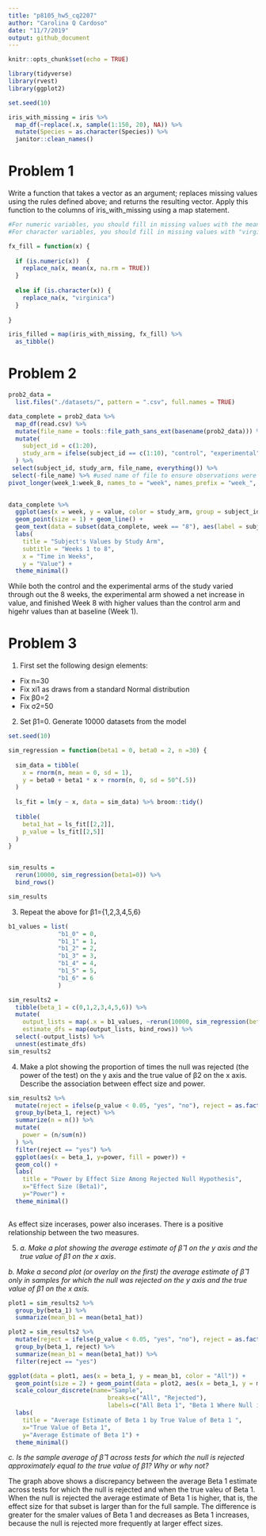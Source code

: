 ```yaml
---
title: "p8105_hw5_cq2207"
author: "Carolina Q Cardoso"
date: "11/7/2019"
output: github_document
---
```


```r
knitr::opts_chunk$set(echo = TRUE)
```

```r
library(tidyverse)
library(rvest)
library(ggplot2)

set.seed(10)

iris_with_missing = iris %>% 
  map_df(~replace(.x, sample(1:150, 20), NA)) %>%
  mutate(Species = as.character(Species)) %>%
  janitor::clean_names()

```

# Problem 1

Write a function that takes a vector as an argument; replaces missing values using the rules defined above; and returns the resulting vector. Apply this function to the columns of iris_with_missing using a map statement.

```r

#For numeric variables, you should fill in missing values with the mean of non-missing values
#For character variables, you should fill in missing values with "virginica" (Species)

fx_fill = function(x) {
  
  if (is.numeric(x))  {
    replace_na(x, mean(x, na.rm = TRUE))
  }
  
  else if (is.character(x)) {
    replace_na(x, "virginica")
  }
  
}

iris_filled = map(iris_with_missing, fx_fill) %>%
  as_tibble()


```

# Problem 2

```r

prob2_data =
  list.files("./datasets/", pattern = ".csv", full.names = TRUE) 

data_complete = prob2_data %>%
  map_df(read.csv) %>%
  mutate(file_name = tools::file_path_sans_ext(basename(prob2_data))) %>%
  mutate(
    subject_id = c(1:20), 
    study_arm = ifelse(subject_id == c(1:10), "control", "experimental")
  ) %>%
 select(subject_id, study_arm, file_name, everything()) %>%
 select(-file_name) %>% #used name of file to ensure observations were coded correctly as control/experimental 
pivot_longer(week_1:week_8, names_to = "week", names_prefix = "week_", values_to = "value")
 

data_complete %>%
  ggplot(aes(x = week, y = value, color = study_arm, group = subject_id)) +
  geom_point(size = 1) + geom_line() +
  geom_text(data = subset(data_complete, week == "8"), aes(label = subject_id, x = week, y = value), hjust = -.5) +
  labs(
    title = "Subject's Values by Study Arm",
    subtitle = "Weeks 1 to 8",
    x = "Time in Weeks",
    y = "Value") + 
  theme_minimal() 


```

While both the control and the experimental arms of the study varied through out the 8 weeks, the experimental arm showed a net increase in value, and finished Week 8 with higher values than the control arm and higehr values than at baseline (Week 1).


# Problem 3

1) First set the following design elements:

- Fix n=30
- Fix xi1 as draws from a standard Normal distribution
- Fix β0=2
- Fix σ2=50

2) Set β1=0. Generate 10000 datasets from the model

```r

set.seed(10)

sim_regression = function(beta1 = 0, beta0 = 2, n =30) {
  
  sim_data = tibble(
    x = rnorm(n, mean = 0, sd = 1),
    y = beta0 + beta1 * x + rnorm(n, 0, sd = 50^(.5))
  )
  
  ls_fit = lm(y ~ x, data = sim_data) %>% broom::tidy()
  
  tibble(
    beta1_hat = ls_fit[[2,2]],
    p_value = ls_fit[[2,5]]
  )
}


sim_results = 
  rerun(10000, sim_regression(beta1=0)) %>% 
  bind_rows() 

sim_results

```

3) Repeat the above for  β1={1,2,3,4,5,6}

```r
b1_values = list( 
              "b1_0" = 0,
              "b1_1" = 1, 
              "b1_2" = 2, 
              "b1_3" = 3,
              "b1_4" = 4,
              "b1_5" = 5,
              "b1_6" = 6
              )

sim_results2 = 
  tibble(beta_1 = c(0,1,2,3,4,5,6)) %>% 
  mutate(
    output_lists = map(.x = b1_values, ~rerun(10000, sim_regression(beta1 = .x))),
    estimate_dfs = map(output_lists, bind_rows)) %>% 
  select(-output_lists) %>% 
  unnest(estimate_dfs)
sim_results2
```

4) Make a plot showing the proportion of times the null was rejected (the power of the test) on the y axis and the true value of β2 on the x axis. Describe the association between effect size and power.

```r

sim_results2 %>%
  mutate(reject = ifelse(p_value < 0.05, "yes", "no"), reject = as.factor(reject)) %>%
  group_by(beta_1, reject) %>% 
  summarize(n = n()) %>% 
  mutate(
    power = (n/sum(n))
  ) %>% 
  filter(reject == "yes") %>% 
  ggplot(aes(x = beta_1, y=power, fill = power)) + 
  geom_col() + 
  labs(
    title = "Power by Effect Size Among Rejected Null Hypothesis",
    x="Effect Size (Beta1)", 
    y="Power") + 
  theme_minimal() 
  
```

As effect size incerases, power also incerases. There is a positive relationship between the two measures.


5) 
 _a. Make a plot showing the average estimate of β̂ 1 on the y axis and the true value of β1 on the x axis_.
 
 _b. Make a second plot (or overlay on the first) the average estimate of β̂ 1 only in samples for which the null was rejected on the y axis and the true value of β1 on the x axis._


```r

plot1 = sim_results2 %>%
  group_by(beta_1) %>%
  summarize(mean_b1 = mean(beta1_hat)) 

plot2 = sim_results2 %>%
  mutate(reject = ifelse(p_value < 0.05, "yes", "no"), reject = as.factor(reject)) %>%
  group_by(beta_1, reject) %>%
  summarize(mean_b1 = mean(beta1_hat)) %>%
  filter(reject == "yes") 

ggplot(data = plot1, aes(x = beta_1, y = mean_b1, color = "All")) +
  geom_point(size = 2) + geom_point(data = plot2, aes(x = beta_1, y = mean_b1, color = "Rejected"), size = 2) +
  scale_colour_discrete(name="Sample",
                            breaks=c("All", "Rejected"),
                            labels=c("All Beta 1", "Beta 1 Where Null is Rejected")) +
  labs(
    title = "Average Estimate of Beta 1 by True Value of Beta 1 ",
    x="True Value of Beta 1", 
    y="Average Estimate of Beta 1") + 
  theme_minimal()

```

_c. Is the sample average of β̂ 1 across tests for which the null is rejected approximately equal to the true value of β1? Why or why not?_

The graph above shows a discrepancy between the average Beta 1 estimate across tests for which the null is rejected and when the true valeu of Beta 1. When the null is rejected the average estimate of Beta 1 is higher, that is, the effect size for that subset is larger than for the full sample. The difference is greater for the smaler values of Beta 1 and decreases as Beta 1 increases, because the null is rejected more frequently at larger effect sizes.  
